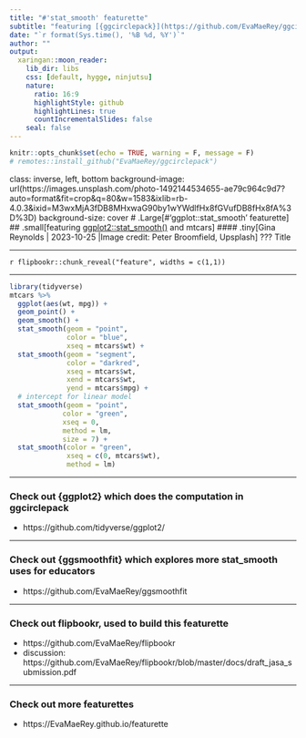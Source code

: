 ```yaml
---
title: "#'stat_smooth' featurette"
subtitle: "featuring [{ggcirclepack}](https://github.com/EvaMaeRey/ggcirclepack) which is experimental"
date: "`r format(Sys.time(), '%B %d, %Y')`"
author: ""
output:
  xaringan::moon_reader:
    lib_dir: libs
    css: [default, hygge, ninjutsu]
    nature:
      ratio: 16:9
      highlightStyle: github
      highlightLines: true
      countIncrementalSlides: false
    seal: false
---
```





```r
knitr::opts_chunk$set(echo = TRUE, warning = F, message = F)
# remotes::install_github("EvaMaeRey/ggcirclepack")
```

class: inverse, left, bottom
background-image: url(https://images.unsplash.com/photo-1492144534655-ae79c964c9d7?auto=format&fit=crop&q=80&w=1583&ixlib=rb-4.0.3&ixid=M3wxMjA3fDB8MHxwaG90by1wYWdlfHx8fGVufDB8fHx8fA%3D%3D)
background-size: cover
# .Large[#'ggplot::stat_smooth' featurette]
## .small[featuring [ggplot2::stat_smooth() ](https://github.com/tidyverse/ggplot2/) and mtcars]
#### .tiny[Gina Reynolds | 2023-10-25 |Image credit: Peter Broomfield, Upsplash]
???
Title 

---


`r flipbookr::chunk_reveal("feature", widths = c(1,1))`

---

```r
library(tidyverse)
mtcars %>% 
  ggplot(aes(wt, mpg)) +
  geom_point() +
  geom_smooth() + 
  stat_smooth(geom = "point", 
              color = "blue", 
              xseq = mtcars$wt) +
  stat_smooth(geom = "segment",  
              color = "darkred",   
              xseq = mtcars$wt,
              xend = mtcars$wt,
              yend = mtcars$mpg) + 
  # intercept for linear model
  stat_smooth(geom = "point",
             color = "green",
             xseq = 0,
             method = lm,
             size = 7) + 
  stat_smooth(color = "green",
              xseq = c(0, mtcars$wt),
              method = lm)
```




---



### Check out {ggplot2} which does the computation in ggcirclepack

- https://github.com/tidyverse/ggplot2/


---

### Check out {ggsmoothfit} which explores more stat_smooth uses for educators

- https://github.com/EvaMaeRey/ggsmoothfit

---

### Check out flipbookr, used to build this featurette

- https://github.com/EvaMaeRey/flipbookr
- discussion: https://github.com/EvaMaeRey/flipbookr/blob/master/docs/draft_jasa_submission.pdf 

---

### Check out more featurettes

- https://EvaMaeRey.github.io/featurette

